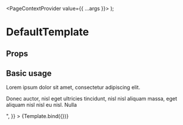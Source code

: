 
<Meta title="DefaultTemplate" component={DefaultTemplate} argTypes={{}} />

  <PageContextProvider value={{ ...args }}>
    <DefaultTemplate />
  </PageContextProvider>
);

# DefaultTemplate

## Props

## Basic usage

<Canvas>
  <Story
    name="Basic usage"
    args={{
      title: "Lorem ipsum",
      content: "<p>Lorem ipsum dolor sit amet, consectetur adipiscing elit.</p><!--more--><p>Donec auctor, nisl eget ultricies tincidunt, nisl nisl aliquam massa, eget aliquam nisl nisl eu nisl. Nulla</p>",
    }}
  >
    {Template.bind({})}
  </Story>
</Canvas>
